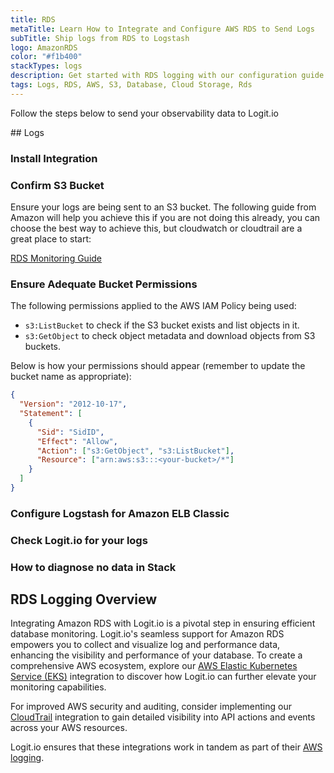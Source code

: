 ```yaml
---
title: RDS
metaTitle: Learn How to Integrate and Configure AWS RDS to Send Logs
subTitle: Ship logs from RDS to Logstash
logo: AmazonRDS
color: "#f1b400"
stackTypes: logs
description: Get started with RDS logging with our configuration guide on how to send Amazon RDS logs to your Hosted ELK Logstash instance.
tags: Logs, RDS, AWS, S3, Database, Cloud Storage, Rds
---
```


Follow the steps below to send your observability data to Logit.io

<Steps>
  ## Logs

  ### Install Integration

  <InstallIntegration/>
  
  ### Confirm S3 Bucket

  Ensure your logs are being sent to an S3 bucket. The following guide from Amazon will 
  help you achieve this if you are not doing this already, you can choose the best way 
  to achieve this, but cloudwatch or cloudtrail are a great place to start:

  [RDS Monitoring Guide](https://docs.aws.amazon.com/AmazonRDS/latest/UserGuide/CHAP_Monitoring.html)

  ### Ensure Adequate Bucket Permissions

  The following permissions applied to the AWS IAM Policy being used:
  
  - `s3:ListBucket` to check if the S3 bucket exists and list objects in it.
  - `s3:GetObject` to check object metadata and download objects from S3 buckets.
  
  Below is how your permissions should appear (remember to update the bucket name as appropriate):

  ```json copy showLineNumbers
  {
    "Version": "2012-10-17",
    "Statement": [
      {
        "Sid": "SidID",
        "Effect": "Allow",
        "Action": ["s3:GetObject", "s3:ListBucket"],
        "Resource": ["arn:aws:s3:::<your-bucket>/*"]
      }
    ]
  }
  ```

  ### Configure Logstash for Amazon ELB Classic

  <AddS3Input type="aws_rds" stackType="logs" utmMedium="logs" utmCampaign="awsrds" input="s3" buttonText="AWS" />
  
  ### Check Logit.io for your logs

  <LaunchStack source="rds" utmMedium="aws" utmCampaign="rds" />

  ### How to diagnose no data in Stack

  <DiagnoseNoData />
</Steps>

## RDS Logging Overview

Integrating Amazon RDS with Logit.io is a pivotal step in ensuring efficient database monitoring. 
Logit.io's seamless support for Amazon RDS empowers you to collect and visualize log and performance 
data, enhancing the visibility and performance of your database. To create a comprehensive 
AWS ecosystem, explore our [AWS Elastic Kubernetes Service (EKS)](/integrations/aws-eks-metrics/#metrics) 
integration to discover how Logit.io can further elevate your monitoring capabilities. 

For improved AWS security and auditing, consider implementing our [CloudTrail](/integrations/cloudtrail) 
integration to gain detailed visibility into API actions and events across your AWS resources. 

Logit.io ensures that these integrations work in tandem as part of their [AWS logging](https://logit.io/solutions/aws-logging/).
